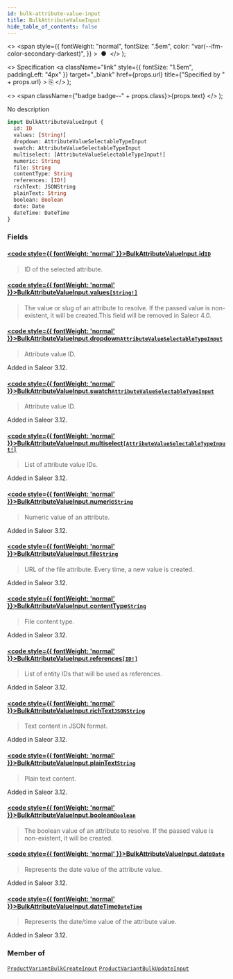 ```yaml
---
id: bulk-attribute-value-input
title: BulkAttributeValueInput
hide_table_of_contents: false
---
```


  <>
    <span
      style={{
        fontWeight: "normal",
        fontSize: ".5em",
        color: "var(--ifm-color-secondary-darkest)",
      }}
    >
      &nbsp;●&nbsp;
    </span>
  </>
);

  <>
    Specification
    <a
      className="link"
      style={{ fontSize: "1.5em", paddingLeft: "4px" }}
      target="\_blank"
      href={props.url}
      title={"Specified by " + props.url}
    >
      ⎘
    </a>
  </>
);

  <>
    <span className={"badge badge--" + props.class}>{props.text}</span>
  </>
);

No description

```graphql
input BulkAttributeValueInput {
  id: ID
  values: [String!]
  dropdown: AttributeValueSelectableTypeInput
  swatch: AttributeValueSelectableTypeInput
  multiselect: [AttributeValueSelectableTypeInput!]
  numeric: String
  file: String
  contentType: String
  references: [ID!]
  richText: JSONString
  plainText: String
  boolean: Boolean
  date: Date
  dateTime: DateTime
}
```

### Fields

#### [<code style={{ fontWeight: 'normal' }}>BulkAttributeValueInput.<b>id</b></code>](#)<Bullet />[`ID`](../../../storefront/miscellaneous/scalars/id) <Badge class="secondary" text="scalar"/>

> ID of the selected attribute.

#### [<code style={{ fontWeight: 'normal' }}>BulkAttributeValueInput.<b>values</b></code>](#)<Bullet />[`[String!]`](../../../storefront/miscellaneous/scalars/string) <Badge class="secondary" text="list"/> <Badge class="secondary" text="scalar"/>

> The value or slug of an attribute to resolve. If the passed value is non-existent, it will be created.This field will be removed in Saleor 4.0.

#### [<code style={{ fontWeight: 'normal' }}>BulkAttributeValueInput.<b>dropdown</b></code>](#)<Bullet />[`AttributeValueSelectableTypeInput`](../../../storefront/attributes/inputs/attribute-value-selectable-type-input) <Badge class="secondary" text="input"/>

> Attribute value ID.

Added in Saleor 3.12.

>

#### [<code style={{ fontWeight: 'normal' }}>BulkAttributeValueInput.<b>swatch</b></code>](#)<Bullet />[`AttributeValueSelectableTypeInput`](../../../storefront/attributes/inputs/attribute-value-selectable-type-input) <Badge class="secondary" text="input"/>

> Attribute value ID.

Added in Saleor 3.12.

>

#### [<code style={{ fontWeight: 'normal' }}>BulkAttributeValueInput.<b>multiselect</b></code>](#)<Bullet />[`[AttributeValueSelectableTypeInput!]`](../../../storefront/attributes/inputs/attribute-value-selectable-type-input) <Badge class="secondary" text="list"/> <Badge class="secondary" text="input"/>

> List of attribute value IDs.

Added in Saleor 3.12.

>

#### [<code style={{ fontWeight: 'normal' }}>BulkAttributeValueInput.<b>numeric</b></code>](#)<Bullet />[`String`](../../../storefront/miscellaneous/scalars/string) <Badge class="secondary" text="scalar"/>

> Numeric value of an attribute.

Added in Saleor 3.12.

>

#### [<code style={{ fontWeight: 'normal' }}>BulkAttributeValueInput.<b>file</b></code>](#)<Bullet />[`String`](../../../storefront/miscellaneous/scalars/string) <Badge class="secondary" text="scalar"/>

> URL of the file attribute. Every time, a new value is created.

Added in Saleor 3.12.

>

#### [<code style={{ fontWeight: 'normal' }}>BulkAttributeValueInput.<b>contentType</b></code>](#)<Bullet />[`String`](../../../storefront/miscellaneous/scalars/string) <Badge class="secondary" text="scalar"/>

> File content type.

Added in Saleor 3.12.

>

#### [<code style={{ fontWeight: 'normal' }}>BulkAttributeValueInput.<b>references</b></code>](#)<Bullet />[`[ID!]`](../../../storefront/miscellaneous/scalars/id) <Badge class="secondary" text="list"/> <Badge class="secondary" text="scalar"/>

> List of entity IDs that will be used as references.

Added in Saleor 3.12.

>

#### [<code style={{ fontWeight: 'normal' }}>BulkAttributeValueInput.<b>richText</b></code>](#)<Bullet />[`JSONString`](../../../storefront/miscellaneous/scalars/jsonstring) <Badge class="secondary" text="scalar"/>

> Text content in JSON format.

Added in Saleor 3.12.

>

#### [<code style={{ fontWeight: 'normal' }}>BulkAttributeValueInput.<b>plainText</b></code>](#)<Bullet />[`String`](../../../storefront/miscellaneous/scalars/string) <Badge class="secondary" text="scalar"/>

> Plain text content.

Added in Saleor 3.12.

>

#### [<code style={{ fontWeight: 'normal' }}>BulkAttributeValueInput.<b>boolean</b></code>](#)<Bullet />[`Boolean`](../../../storefront/miscellaneous/scalars/boolean) <Badge class="secondary" text="scalar"/>

> The boolean value of an attribute to resolve. If the passed value is non-existent, it will be created.

#### [<code style={{ fontWeight: 'normal' }}>BulkAttributeValueInput.<b>date</b></code>](#)<Bullet />[`Date`](../../../storefront/miscellaneous/scalars/date) <Badge class="secondary" text="scalar"/>

> Represents the date value of the attribute value.

Added in Saleor 3.12.

>

#### [<code style={{ fontWeight: 'normal' }}>BulkAttributeValueInput.<b>dateTime</b></code>](#)<Bullet />[`DateTime`](../../../storefront/miscellaneous/scalars/date-time) <Badge class="secondary" text="scalar"/>

> Represents the date/time value of the attribute value.

Added in Saleor 3.12.

>

### Member of

[`ProductVariantBulkCreateInput`](../../../storefront/products/inputs/product-variant-bulk-create-input) <Badge class="secondary" text="input"/><Bullet />[`ProductVariantBulkUpdateInput`](../../../storefront/products/inputs/product-variant-bulk-update-input) <Badge class="secondary" text="input"/>
